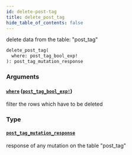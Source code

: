 ```yaml
---
id: delete-post-tag
title: delete_post_tag
hide_table_of_contents: false
---
```


delete data from the table: "post_tag"

```graphql
delete_post_tag(
  where: post_tag_bool_exp!
): post_tag_mutation_response
```

### Arguments

#### [`where`](#) ([`post_tag_bool_exp!`](../inputs/post-tag-bool-exp))

filter the rows which have to be deleted

### Type

#### [`post_tag_mutation_response`](../objects/post-tag-mutation-response)

response of any mutation on the table "post_tag"

